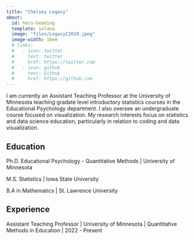 ```yaml
---
title: "Chelsey Legacy"
about:
  id: hero-heading
  template: solana
  image: "files/LegacyC2019.jpeg"
  image-width: 10em
  # links:
  #   - icon: twitter
  #     text: twitter
  #     href: https://twitter.com
  #   - icon: github
  #     text: Github
  #     href: https://github.com
---
```


:::{#hero-heading}

I am currently an Assistant Teaching Professor at the University of Minnesota teaching gradate level introductory statistics courses in the Educational Psychology department. I also oversee an undergraduate course focused on visualization. My research interests focus on statistics and data science education, particularly in relation to coding and data visualization.

## Education

Ph.D. Educational Psychology - Quantitative Methods \| University of Minnesota

M.S. Statistics \| Iowa State University

B.A in Mathematics \| St. Lawrence University

## Experience

Assistant Teaching Professor \| University of Minnesota \| Quantitative Methods in Education \| 2022 - Present

:::
